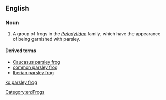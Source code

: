 ==English==
{{wikipedia}}

===Noun===
{{en-noun|sg=[[parsley]] [[frog]]}}

# A group of frogs in the ''[[Pelodytidae]]'' family, which have the appearance of being garnished with parsley.

====Derived terms====
* [[Caucasus parsley frog]]
* [[common parsley frog]]
* [[Iberian parsley frog]]

[[Category:en:Frogs]]

[[ko:parsley frog]]